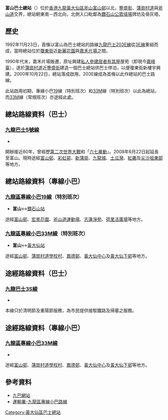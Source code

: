 {{Infobox HK Bus terminus  
| image= Fu Shan Bus Terminus.JPG
| name=富山巴士總站<br>Fu Shan Bus Terminus  
| district=黃大仙區  
| area=富山  
| street= 
| opendate=2000年10月22日  
| terminate= [[九巴|九巴]] <br />[[九龍巴士5號線|5]]
| via= 九巴 <br /> 3S線（只於清明節及重陽節服務）
| feeder= 
| nearbystreets= 斧山道、蒲崗村道
| nearbysights= 
| notes=  
| alternative=  
| bgcolor=RED  
| fontcolor=white  
}} 

'''富山巴士總站'''（{{lang-en|Fu Shan Bus Terminus}}）位於[[香港|香港]][[九龍|九龍]][[黃大仙區|黃大仙區]][[斧山|斧山]][[富山邨|富山邨]]以北，[[豐盛街|豐盛街]]、[[蒲崗村道|蒲崗村道]]與[[斧山道|斧山道]]交界，總站朝東南－西北向，北側入口毗鄰為[[鑽石山墳場|鑽石山公眾墳場]]牌坊及骨灰塔。

==歷史==
1992年11月23日，首條以富山為巴士總站的路線[[九龍巴士203E線|九龍巴士203E線]]從[[九龍巴士3E線|3E線]]重組而成，當時總站位於[[瓊東街|瓊東街]]近[[新麗花園|新麗花園]]與[[嘉禾片場|嘉禾片場]]之間。

1990年代末，嘉禾片場搬遷，原址興建[[居者有其屋|私人參建居者有其屋]]屋苑（即現今[[嘉峰臺|嘉峰臺]]），遂於[[蒲崗村道|蒲崗村道]]近[[豐盛街|豐盛街]]建造一個巴士總站供巴士停泊，以便瓊東街新樓宇興建。2000年10月22日，總站落成啟用，203E線成為首條以此作總站的巴士路線。

此站啟用初期，專線小巴[[九龍區專線小巴19線|19]]線（特別班次）和[[九龍區專線小巴33M線|33M]]線（特別班次）以此為總站，而[[九龍區專線小巴33M線|33M]]線（常規班次）亦途經此處。

==總站路線資料（巴士）==
===[[九龍巴士5號線|九龍巴士5號線]]===
*{{HK Bus Route KLNT|5|inline}}
開辦接近80年，曾經歷[[第二次世界大戰|第二次世界大戰]]和「[[六七暴動|六七暴動]]」。2008年6月22日起延長至富山。現時途經[[富山邨|富山邨]]、[[彩虹邨|彩虹邨]]、[[新蒲崗|新蒲崗]]、[[九龍城|九龍城]]、[[土瓜灣|土瓜灣]]、[[紅磡|紅磡]]及[[尖沙咀東部|尖沙咀東部]]等地方。

==總站路線資料（專線小巴）==
===[[九龍區專線小巴19線|九龍區專線小巴19線]]（特別班次）===
*'''富山'''↔[[鑽石山站|鑽石山站]]
途經[[富山邨|富山邨]]、[[宏景花園|宏景花園]]、[[斧山道運動場|斧山道運動場]]、[[志蓮淨苑|志蓮淨苑]]、[[荷里活廣場|荷里活廣場]]等地方。

===[[九龍區專線小巴33M線|九龍區專線小巴33M線]]（特別班次）===
*'''富山'''↔[[黃大仙站|黃大仙站]]
途經[[富山邨|富山邨]]、[[蒲崗村道學校村|蒲崗村道學校村]]、[[鳳德邨|鳳德邨]]、[[黃大仙中心|黃大仙中心]]及[[黃大仙下邨|黃大仙下邨]]等地方。

==途經路線資料（巴士）==
===[[九龍巴士3S線|九龍巴士3S線]]===
*{{HK Bus Route KLNT|3S|inline}}
本線只於清明節及重陽節服務，為市民提供接駁鐵路及掃墓之服務。

==途經路線資料（專線小巴）==

===[[九龍區專線小巴33M線|九龍區專線小巴33M線]]===
*{{HK MiniBus Route KL Show:33M|format=inline}}
途經[[富山邨|富山邨]]、[[蒲崗村道學校村|蒲崗村道學校村]]、[[鳳德邨|鳳德邨]]、[[黃大仙中心|黃大仙中心]]及[[黃大仙下邨|黃大仙下邨]]等地方。

==參考資料==
*[https://web.archive.org/web/20140207203009/http://kmb.hk/ 九巴網站]
*[https://web.archive.org/web/20090514073828/http://www.td.gov.hk/transport_in_hong_kong/public_transport/minibuses/green/gmb_online_guide/kowloon_gmb_routes/index_tc.htm 運輸署-九龍區專線小巴路線]

{{香港黃大仙區巴士總站列表}}

[[Category:黃大仙區巴士總站|Category:黃大仙區巴士總站]]